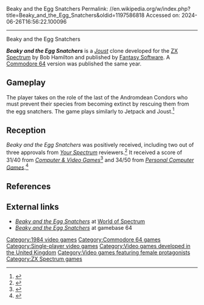 Beaky and the Egg Snatchers
Permalink: //en.wikipedia.org/w/index.php?title=Beaky_and_the_Egg_Snatchers&oldid=1197586818
Accessed on: 2024-06-26T16:56:22.100096



------
Beaky and the Egg Snatchers
{{short description|1984 video game}}
{{Infobox video game
| image = Beaky and the Egg Snatchers.jpg
| developer = [[Fantasy Software]]
| publisher = Fantasy Software
| producer  = Paul Dyer<ref>{{cite web|url=https://archive.org/stream/Crash_No._03_1984-04_Newsfield_GB#page/n42/mode/1up/ |title=Crash - No. 03 (1984-04)(Newsfield)(GB) |date= April 1984|accessdate=2015-11-03}}</ref>
| designer = Bob Hamilton
| programmer = '''ZX Spectrum'''<br>Bob Hamilton<br>'''Commodore 64'''<br>John White<ref name=GB64/>
| platforms = [[Commodore 64]], [[ZX Spectrum]]
| released = 1984
| genre = [[Action game|Action]]
| modes = [[Single-player video game|Single-player]]
}}

'''''Beaky and the Egg Snatchers''''' is a ''[[Joust (video game)|Joust]]'' clone developed for the [[ZX Spectrum]] by Bob Hamilton and published by [[Fantasy Software]]. A [[Commodore 64]] version was published the same year.

== Gameplay ==
The player takes on the role of the last of the Andromdean Condors who must prevent their species from becoming extinct by rescuing them from the egg snatchers. The game plays similarly to Jetpack and Joust.<ref>{{Cite web|url=https://www.retrogamer.net/retro_games80/beaky-and-the-egg-snatchers/|title=Beaky and the egg snatchers &#124; Retro Gamer|date=23 March 2010 }}</ref>

==Reception==
''Beaky and the Egg Snatchers'' was positively received, including two out of three approvals from ''[[Your Spectrum]]'' reviewers.<ref>{{cite web|url=http://www.users.globalnet.co.uk/~jg27paw4/yr08/yr08_59.htm |title=Your Spectrum : Joystick Jury |date=October 1984 |publisher=Users.globalnet.co.uk |accessdate=2015-11-03}}</ref> It received a score of 31/40 from ''[[Computer & Video Games]]''<ref>{{cite web|url=https://archive.org/stream/cvg-magazine-033/CVG_033_Jul_1984#page/n43/mode/1up/ |title=CVG Magazine Issue 033 |date= July 1984|accessdate=2015-11-03}}</ref> and 34/50 from ''[[Personal Computer Games]]''.<ref>{{cite web|url=https://archive.org/stream/Personal_Computer_Games_Issue10#page/n55/mode/2up |title=Personal Computer Games Issue10 |date= |accessdate=2015-11-03}}</ref>

==References==
{{Reflist|refs=
<ref name="GB64">{{cite web |title=Beaky and the Egg Snatchers |url=http://www.gamebase64.com/game.php?id=704&d=18&h=0 |website=GB64}}</ref>
}}

==External links==
*[http://www.worldofspectrum.org/infoseekid.cgi?id=0000488 ''Beaky and the Egg Snatchers''] at [[World of Spectrum]]
*[http://www.gamebase64.com/game.php?id=704&d=18&h=0 ''Beaky and the Egg Snatchers''] at gamebase 64

[[Category:1984 video games]]
[[Category:Commodore 64 games]]
[[Category:Single-player video games]]
[[Category:Video games developed in the United Kingdom]]
[[Category:Video games featuring female protagonists]]
[[Category:ZX Spectrum games]]


{{8bitcomputer-game-stub}}